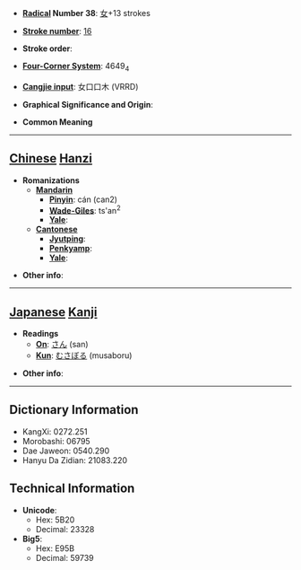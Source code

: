 * '''[[Wiktionary:Chinese radical index| Radical]] Number 38''': [[Wiktionary:Chinese radical index 女|女]]+13 strokes

* '''[[Wiktionary:Chinese total strokes index|Stroke number]]''': [[Wiktionary:Chinese total strokes index 16|16]]

* '''Stroke order''': 

* '''[[Wiktionary:Chinese four corner index|Four-Corner System]]''': 4649<sub>4</sub>

* '''[[Wiktionary:Chinese Cangjie index|Cangjie input]]''': 女口口木 (VRRD)

* '''Graphical Significance and Origin''': 

* '''Common Meaning'''

----

== [[Chinese]] [[Hanzi]] ==

* '''Romanizations'''
** '''[[Mandarin]]'''
*** '''[[Pinyin]]''': cán (can2)
*** '''[[Wade-Giles]]''': ts'an<sup>2</sup>
*** '''[[Yale]]''': 
** '''[[Cantonese]]'''
*** '''[[Jyutping]]''':
*** '''[[Penkyamp]]''': 
*** '''[[Yale]]''': 

* '''Other info''': 

----

== [[Japanese]] [[Kanji]] ==

* '''Readings'''
** '''[[On]]''': [[さん]] (san)
** '''[[Kun]]''': [[むさぼる]] (musaboru)

* '''Other info''':  

----

== Dictionary Information ==

* KangXi: 0272.251
* Morobashi: 06795
* Dae Jaweon: 0540.290
* Hanyu Da Zidian: 21083.220

== Technical Information ==

* '''Unicode''':
** Hex: 5B20
** Decimal: 23328
* '''Big5''':
** Hex: E95B
** Decimal: 59739